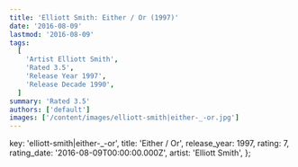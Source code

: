 ```yaml
---
title: 'Elliott Smith: Either / Or (1997)'
date: '2016-08-09'
lastmod: '2016-08-09'
tags:
  [
    'Artist Elliott Smith',
    'Rated 3.5',
    'Release Year 1997',
    'Release Decade 1990',
  ]
summary: 'Rated 3.5'
authors: ['default']
images: ['/content/images/elliott-smith|either-_-or.jpg']
---
```


  key: 'elliott-smith|either-_-or',
  title: 'Either / Or',
  release_year: 1997,
  rating: 7,
  rating_date: '2016-08-09T00:00:00.000Z',
  artist: 'Elliott Smith',
};

<MusicRating data={data} />
